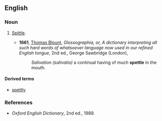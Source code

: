 ==English==

===Noun===
{{en-noun|-}}

# {{label|en|obsolete}} [[spittle|Spittle]].
#* '''1661''', [[w:Thomas_Blount_(lexicographer)|Thomas Blount]], ''Glossographia, or, A dictionary interpreting all such hard words of whatsoever language now used in our refined English tongue'', 2nd ed., George Sawbridge (London),
#*: ''Salivation (salivatio)'' a continual having of much '''spettle''' in the mouth.

====Derived terms====
* [[spettly]]

===References===
* ''Oxford English Dictionary'', 2nd ed., 1989.